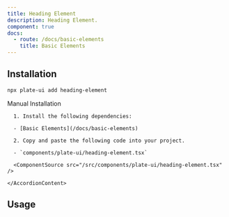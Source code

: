 ```yaml
---
title: Heading Element
description: Heading Element.
component: true
docs:
  - route: /docs/basic-elements
    title: Basic Elements
---
```


[//]: # '<ComponentExample src="/src/components/examples/PlaygroundDemo.tsx">'
[//]: # '  <PlaygroundDemo />'
[//]: # '</ComponentExample>'

## Installation

```bash
npx plate-ui add heading-element
```

<Accordion type="single" collapsible>
  <AccordionItem value="manual-installation">
    <AccordionTrigger>Manual Installation</AccordionTrigger>
    <AccordionContent>

      1. Install the following dependencies:

      - [Basic Elements](/docs/basic-elements)

      2. Copy and paste the following code into your project.

      - `components/plate-ui/heading-element.tsx`

      <ComponentSource src="/src/components/plate-ui/heading-element.tsx" />

    </AccordionContent>

  </AccordionItem>
</Accordion>

## Usage

```tsx

```

```tsx

```
